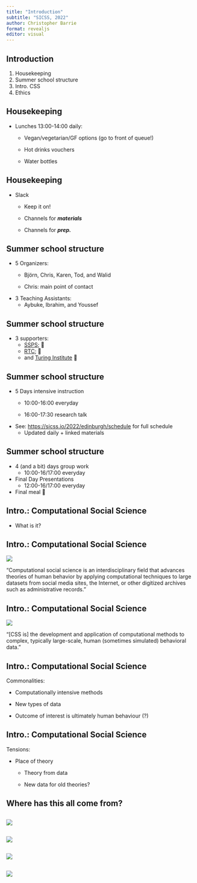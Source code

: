 ```yaml
---
title: "Introduction"
subtitle: "SICSS, 2022"
author: Christopher Barrie
format: revealjs
editor: visual
---
```


## Introduction

1.  Housekeeping
2.  Summer school structure
3.  Intro. CSS
4.  Ethics

## Housekeeping

-   Lunches 13:00-14:00 daily:

    -   Vegan/vegetarian/GF options (go to front of queue!)

    -   Hot drinks vouchers

    -   Water bottles

## Housekeeping

-   Slack

    -   Keep it on!

    -   Channels for ***materials***

    -   Channels for ***prep.***

## Summer school structure

-   5 Organizers:
    -   Björn, Chris, Karen, Tod, and Walid

    -   Chris: main point of contact
-   3 Teaching Assistants:
    -   Aybuke, Ibrahim, and Youssef

## Summer school structure

-   3 supporters:
    -   [SSPS](https://www.sps.ed.ac.uk/); 🙏
    -   [RTC](https://research-training-centre.sps.ed.ac.uk/); 🙏
    -   and [Turing Institute](https://www.turing.ac.uk/) 🙏

## Summer school structure

-   5 Days intensive instruction
    -   10:00-16:00 everyday

    -   16:00-17:30 research talk
-   See: <https://sicss.io/2022/edinburgh/schedule> for full schedule
    -   Updated daily + linked materials

## Summer school structure

-   4 (and a bit) days group work
    -   10:00-16/17:00 everyday
-   Final Day Presentations
    -   12:00-16/17:00 everyday
-   Final meal 🥳

## Intro.: Computational Social Science

-   What is it?

## Intro.: Computational Social Science

::: {layout-ncol="2"}
![](images/edelmann.png)

"Computational social science is an interdisciplinary field that advances theories of human behavior by applying computational techniques to large datasets from social media sites, the Internet, or other digitized archives such as administrative records."
:::

## Intro.: Computational Social Science

::: {layout-ncol="2"}
![](images/cssobstacles.png)

"\[CSS is\] the development and application of computational methods to complex, typically large-scale, human (sometimes simulated) behavioral data."
:::

## Intro.: Computational Social Science

Commonalities:

-   Computationally intensive methods

-   New types of data

-   Outcome of interest is ultimately human behaviour (?)

## Intro.: Computational Social Science

Tensions:

-   Place of theory

    -   Theory from data

    -   New data for old theories?

## Where has this all come from?

## 

![](images/intpen.png){fig-align="center"}\

## 

![](images/smpen.png){fig-align="center"}\

## 

![](images/wwwsites.png){fig-align="center"}\

## 

![](images/dtdata.png){fig-align="center"}\